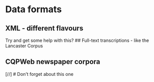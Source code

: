 # Data formats

## XML - different flavours
Try and get some help with this?
## Full-text transcriptions - like the Lancaster Corpus

## CQPWeb newspaper corpora

[//] # Don't forget about this one 


